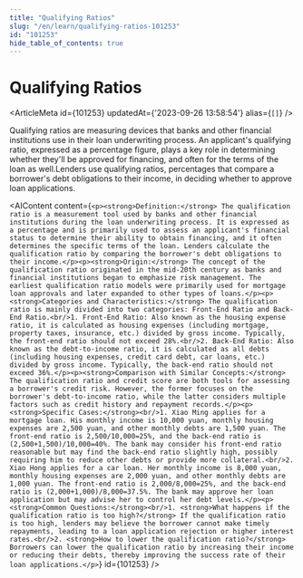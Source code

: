 ```yaml
---
title: "Qualifying Ratios"
slug: "/en/learn/qualifying-ratios-101253"
id: "101253"
hide_table_of_contents: true
---
```



# Qualifying Ratios

<ArticleMeta id={101253} updatedAt={'2023-09-26 13:58:54'} alias={`[]`} />
<div className='border-solid border-b border-t-0 my-4 border-[var(--ifm-color-gray-300)]' />

Qualifying ratios are measuring devices that banks and other financial institutions use in their loan underwriting process. An applicant's qualifying ratio, expressed as a percentage figure, plays a key role in determining whether they'll be approved for financing, and often for the terms of the loan as well.Lenders use qualifying ratios, percentages that compare a borrower's debt obligations to their income, in deciding whether to approve loan applications.

<AIContent content={`<p><strong>Definition:</strong> The qualification ratio is a measurement tool used by banks and other financial institutions during the loan underwriting process. It is expressed as a percentage and is primarily used to assess an applicant's financial status to determine their ability to obtain financing, and it often determines the specific terms of the loan. Lenders calculate the qualification ratio by comparing the borrower's debt obligations to their income.</p><p><strong>Origin:</strong> The concept of the qualification ratio originated in the mid-20th century as banks and financial institutions began to emphasize risk management. The earliest qualification ratio models were primarily used for mortgage loan approvals and later expanded to other types of loans.</p><p><strong>Categories and Characteristics:</strong> The qualification ratio is mainly divided into two categories: Front-End Ratio and Back-End Ratio.<br/>1. Front-End Ratio: Also known as the housing expense ratio, it is calculated as housing expenses (including mortgage, property taxes, insurance, etc.) divided by gross income. Typically, the front-end ratio should not exceed 28%.<br/>2. Back-End Ratio: Also known as the debt-to-income ratio, it is calculated as all debts (including housing expenses, credit card debt, car loans, etc.) divided by gross income. Typically, the back-end ratio should not exceed 36%.</p><p><strong>Comparison with Similar Concepts:</strong> The qualification ratio and credit score are both tools for assessing a borrower's credit risk. However, the former focuses on the borrower's debt-to-income ratio, while the latter considers multiple factors such as credit history and repayment records.</p><p><strong>Specific Cases:</strong><br/>1. Xiao Ming applies for a mortgage loan. His monthly income is 10,000 yuan, monthly housing expenses are 2,500 yuan, and other monthly debts are 1,500 yuan. The front-end ratio is 2,500/10,000=25%, and the back-end ratio is (2,500+1,500)/10,000=40%. The bank may consider his front-end ratio reasonable but may find the back-end ratio slightly high, possibly requiring him to reduce other debts or provide more collateral.<br/>2. Xiao Hong applies for a car loan. Her monthly income is 8,000 yuan, monthly housing expenses are 2,000 yuan, and other monthly debts are 1,000 yuan. The front-end ratio is 2,000/8,000=25%, and the back-end ratio is (2,000+1,000)/8,000=37.5%. The bank may approve her loan application but may advise her to control her debt levels.</p><p><strong>Common Questions:</strong><br/>1. <strong>What happens if the qualification ratio is too high?</strong> If the qualification ratio is too high, lenders may believe the borrower cannot make timely repayments, leading to a loan application rejection or higher interest rates.<br/>2. <strong>How to lower the qualification ratio?</strong> Borrowers can lower the qualification ratio by increasing their income or reducing their debts, thereby improving the success rate of their loan applications.</p>`} id={101253} />
